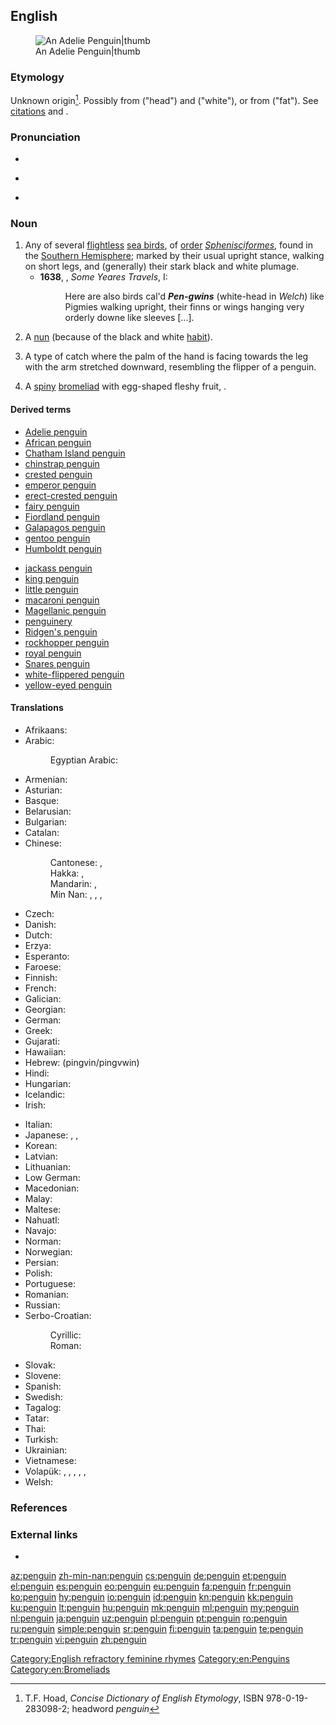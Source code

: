 ==English==
{{wikipedia}}
[[Image:Adelie Penguin.jpg|An Adelie Penguin|thumb]]

===Etymology===
Unknown origin<ref>T.F. Hoad, ''Concise Dictionary of English Etymology'', ISBN 978-0-19-283098-2; headword ''penguin''</ref>. Possibly from {{etyl|cy|en}} {{m|cy|pen}} ("head") and {{m|cy|gwyn}} ("white"), or from {{etyl|la|en}} {{m|la|pinguis}} ("fat"). See [[Citations:penguin|citations]] and {{w|Penguin#Etymology|the Wikipedia page}}.

===Pronunciation===
* {{IPA|/ˈpɛŋɡwɪn/|lang=en}}
* {{a|pin-pen}} {{IPA|/ˈpɪŋɡwɪn/|lang=en}}
* {{audio|en-us-penguin.ogg|Audio (US)|lang=en}}

===Noun===
{{en-noun}}

# Any of several [[flightless]] [[sea bird]]s, of [[order]] ''[[Sphenisciformes]]'', found in the [[Southern Hemisphere]]; marked by their usual upright stance, walking on short legs, and (generally) their stark black and white plumage. {{defdate|from 16th c.}}
#* '''1638''', {{w|Thomas Herbert}}, ''Some Yeares Travels'', I:
#*: Here are also birds cal'd '''''Pen-gwins''''' (white-head in ''Welch'') like Pigmies walking upright, their finns or wings hanging very orderly downe like sleeves [...].
# {{label|en|slang}} A [[nun]] (because of the black and white [[habit]]).
# {{label|en|juggling}} A type of catch where the palm of the hand is facing towards the leg with the arm stretched downward, resembling the flipper of a penguin.
# {{label|en|botany}} A [[spiny]] [[bromeliad]] with egg-shaped fleshy fruit, {{taxlink|Bromelia pinguin|species|noshow=1}}.

====Derived terms====
{{rel-top}}
* [[Adelie penguin]]
* [[African penguin]]
* [[Chatham Island penguin]]
* [[chinstrap penguin]]
* [[crested penguin]]
* [[emperor penguin]]
* [[erect-crested penguin]]
* [[fairy penguin]]
* [[Fiordland penguin]]
* [[Galapagos penguin]]
* [[gentoo penguin]]
* [[Humboldt penguin]]
{{rel-mid}}
* [[jackass penguin]]
* [[king penguin]]
* [[little penguin]]
* [[macaroni penguin]]
* [[Magellanic penguin]]
* [[penguinery]]
* [[Ridgen's penguin]]
* [[rockhopper penguin]]
* [[royal penguin]]
* [[Snares penguin]]
* [[white-flippered penguin]]
* [[yellow-eyed penguin]]
{{rel-bottom}}

====Translations====
{{trans-top|flightless sea bird}}
* Afrikaans: {{t|af|pikkewyn}}
* Arabic: {{t|ar|بِطْرِيق|m}}
*: Egyptian Arabic: {{t|arz|بطريق|m|tr=baṭrīq|sc=Arab}}
* Armenian: {{t+|hy|պինգվին}}
* Asturian: {{t|ast|pingüín|m}}
* Basque: {{t+|eu|pinguino}}
* Belarusian: {{t|be|пінгві́н|m}}
* Bulgarian: {{t+|bg|пингви́н|m}}
* Catalan: {{t|ca|pingüí|m}}
* Chinese:
*: Cantonese: {{t|yue|企鵝|sc=Hani}}, {{t|yue|企鹅|tr=kei5 ngo4|sc=Hani}}
*: Hakka: {{t|hak|企鵝|sc=Hani}}, {{t|hak|企鹅|tr=khî-ngò|sc=Hani}}
*: Mandarin: {{t|cmn|企鵝|sc=Hani}}, {{t+|cmn|企鹅|tr=qǐ'é|sc=Hani}}
*: Min Nan: {{t+|nan|徛鵝|sc=Hani}}, {{t|nan|徛鹅|tr=khiā-gô|sc=Hani}}, {{t|nan|企鵝|sc=Hani}}, {{t|nan|企鹅|tr=khì-gô|sc=Hani}}
* Czech: {{t+|cs|tučňák|m}}
* Danish: {{t+|da|pingvin}}
* Dutch: {{t+|nl|pinguïn|m}}
* Erzya: {{t|myv|эймацей|tr=ejmacěj}}
* Esperanto: {{t+|eo|pingveno}}
* Faroese: {{t|fo|pingvin|f}}
* Finnish: {{t+|fi|pingviini}}
* French: {{t+|fr|manchot|m}}
* Galician: {{t+|gl|pingüín|m}}
* Georgian: {{t|ka|პინგვინი|sc=Geor}}
* German: {{t+|de|Pinguin|m}}
* Greek: {{t+|el|πιγκουίνος|m}}
* Gujarati: {{t|gu|પેંગ્વિન|tr=pengvin|sc=Gujr}}
* Hawaiian: {{t|haw|manu-hele-kū}}
* Hebrew: {{t|he|פינגווין}} (pingvin/pingvwin)
* Hindi: {{t|hi|पेंगुइन|tr=pēṅgu'in}}
* Hungarian: {{t+|hu|pingvin}}
* Icelandic: {{t+|is|mörgæs|f}}
* Irish: {{t|ga|piongain|f}}
{{trans-mid}}
* Italian: {{t+|it|pinguino|m}}
* Japanese: {{t+|ja|ペンギン|tr=pengin}}, {{t|ja|人鳥|tr=じんちょう, jinchō}}, {{t+|ja|企鵝|tr=きが, kiga}}
* Korean: {{t+|ko|펭귄|tr=peng-gwin|sc=Hang}}
* Latvian: {{t|lv|pingvīns|m}}
* Lithuanian: {{t+|lt|pingvinas|m}}
* Low German: {{t|nds|Pinguien|m}}
* Macedonian: {{t|mk|пингви́н|m}}
* Malay: {{t|ms|penguin}}
* Maltese: {{t|mt|pengwin|m}}
* Nahuatl: {{t|nah|totoxolotl}}
* Navajo: {{t|nv|tsídii naʼałkʼaiʼí}}
* Norman: {{t|nrf|pîngouîn|m}}
* Norwegian: {{t|no|pingvin|m}}
* Persian: {{t+|fa|پنگوئن}}
* Polish: {{t+|pl|pingwin|m}}
* Portuguese: {{t+|pt|pinguim|m}}
* Romanian: {{t+|ro|pinguin|m}}
* Russian: {{t+|ru|пингви́н|m}}
* Serbo-Croatian:
*: Cyrillic: {{t|sh|пѝнгвӣн|m}}
*: Roman: {{t+|sh|pìngvīn|m}}
* Slovak: {{t|sk|tučniak|m}}
* Slovene: {{t+|sl|pingvin|m}}
* Spanish: {{t+|es|pingüino|m}}
* Swedish: {{t+|sv|pingvin}}
* Tagalog: {{t|tl|pingguwino}}
* Tatar: {{t|tt|пингвин|sc=Cyrl}}
* Thai: {{t|th|เพนกวิน|tr=payn-gwin}}
* Turkish: {{t+|tr|penguen}}
* Ukrainian: {{t|uk|пінгві́н|m}}
* Vietnamese: {{t|vi|chim cánh cụt}}
* Volapük: {{qualifier|♂♀}} {{t|vo|pinguen}}, {{qualifier|♂}} {{t|vo|hipinguen}}, {{qualifier|♀}} {{t|vo|jipinguen}}, {{qualifier|♂♀ offspring, young}} {{t|vo|pinguenül}}, {{qualifier|♂ offspring}} {{t|vo|hipinguenül}}, {{qualifier|♀ offspring}} {{t|vo|jipinguenül}}
* Welsh: {{t|cy|pengwin|m}}
{{trans-bottom}}

===References===
<references/>

===External links===
* {{projectlink|Collier's|Penguin}}

[[Category:English refractory feminine rhymes]]
[[Category:en:Penguins]]
[[Category:en:Bromeliads]]

[[az:penguin]]
[[zh-min-nan:penguin]]
[[cs:penguin]]
[[de:penguin]]
[[et:penguin]]
[[el:penguin]]
[[es:penguin]]
[[eo:penguin]]
[[eu:penguin]]
[[fa:penguin]]
[[fr:penguin]]
[[ko:penguin]]
[[hy:penguin]]
[[io:penguin]]
[[id:penguin]]
[[kn:penguin]]
[[kk:penguin]]
[[ku:penguin]]
[[lt:penguin]]
[[hu:penguin]]
[[mk:penguin]]
[[ml:penguin]]
[[my:penguin]]
[[nl:penguin]]
[[ja:penguin]]
[[uz:penguin]]
[[pl:penguin]]
[[pt:penguin]]
[[ro:penguin]]
[[ru:penguin]]
[[simple:penguin]]
[[sr:penguin]]
[[fi:penguin]]
[[ta:penguin]]
[[te:penguin]]
[[tr:penguin]]
[[vi:penguin]]
[[zh:penguin]]